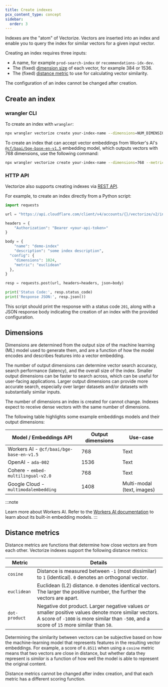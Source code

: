 ```yaml
---
title: Create indexes
pcx_content_type: concept
sidebar:
  order: 3
---
```



Indexes are the "atom" of Vectorize. Vectors are inserted into an index and enable you to query the index for similar vectors for a given input vector.

Creating an index requires three inputs:

- A name, for example `prod-search-index` or `recommendations-idx-dev`.
- The (fixed) [dimension size](#dimensions) of each vector, for example 384 or 1536.
- The (fixed) [distance metric](#distance-metrics) to use for calculating vector similarity.

The configuration of an index cannot be changed after creation.

## Create an index

### wrangler CLI

<Render file="vectorize-wrangler-version" />

<Render file="vectorize-legacy" />

To create an index with `wrangler`:

```sh
npx wrangler vectorize create your-index-name --dimensions=NUM_DIMENSIONS --metric=SELECTED_METRIC
```

To create an index that can accept vector embeddings from Worker's AI's [`@cf/baai/bge-base-en-v1.5`](/workers-ai/models/#text-embeddings) embedding model, which outputs vectors with 768 dimensions, use the following command:

```sh
npx wrangler vectorize create your-index-name --dimensions=768 --metric=cosine
```

### HTTP API

Vectorize also supports creating indexes via [REST API](/api/operations/vectorize-create-vectorize-index).

For example, to create an index directly from a Python script:

```py
import requests

url = "https://api.cloudflare.com/client/v4/accounts/{}/vectorize/v2/indexes".format("your-account-id")

headers = {
    "Authorization": "Bearer <your-api-token>"
}

body = {
	"name": "demo-index"
	"description": "some index description",
  "config": {
    "dimensions": 1024,
    "metric": "euclidean"
  },
}

resp = requests.post(url, headers=headers, json=body)

print('Status Code:', resp.status_code)
print('Response JSON:', resp.json())
```

This script should print the response with a status code `201`, along with a JSON response body indicating the creation of an index with the provided configuration.

## Dimensions

Dimensions are determined from the output size of the machine learning (ML) model used to generate them, and are a function of how the model encodes and describes features into a vector embedding.

The number of output dimensions can determine vector search accuracy, search performance (latency), and the overall size of the index. Smaller output dimensions can be faster to search across, which can be useful for user-facing applications. Larger output dimensions can provide more accurate search, especially over larger datasets and/or datasets with substantially similar inputs.

The number of dimensions an index is created for cannot change. Indexes expect to receive dense vectors with the same number of dimensions.

The following table highlights some example embeddings models and their output dimensions:

| Model / Embeddings API                   | Output dimensions | Use-case                   |
| ---------------------------------------- | ----------------- | -------------------------- |
| Workers AI - `@cf/baai/bge-base-en-v1.5` | 768               | Text                       |
| OpenAI - `ada-002`                       | 1536              | Text                       |
| Cohere - `embed-multilingual-v2.0`       | 768               | Text                       |
| Google Cloud - `multimodalembedding`     | 1408              | Multi-modal (text, images) |

:::note

Learn more about Workers AI. Refer to the [Workers AI documentation](/workers-ai/models/#text-embeddings) to learn about its built-in embedding models.
:::

## Distance metrics

Distance metrics are functions that determine how close vectors are from each other. Vectorize indexes support the following distance metrics:

| Metric        | Details                                                                                                                                                                                            |
| ------------- | -------------------------------------------------------------------------------------------------------------------------------------------------------------------------------------------------- |
| `cosine`      | Distance is measured between `-1` (most dissimilar) to `1` (identical). `0` denotes an orthogonal vector.                                                                                          |
| `euclidean`   | Euclidean (L2) distance. `0` denotes identical vectors. The larger the positive number, the further the vectors are apart.                                                                         |
| `dot-product` | Negative dot product. Larger negative values _or_ smaller positive values denote more similar vectors. A score of `-1000` is more similar than `-500`, and a score of `15` more similar than `50`. |

Determining the similarity between vectors can be subjective based on how the machine-learning model that represents features in the resulting vector embeddings. For example, a score of `0.8511` when using a `cosine` metric means that two vectors are close in distance, but whether data they represent is _similar_ is a function of how well the model is able to represent the original content.

Distance metrics cannot be changed after index creation, and that each metric has a different scoring function.
